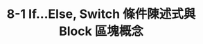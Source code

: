 ---
title: 8-1 If…Else, Switch 條件陳述式與 Block 區塊概念
youtubeId: Nx6Ok4gwiYg
duration: 1016
thumbnail: https://i.ytimg.com/vi/Nx6Ok4gwiYg/hqdefault.jpg?sqp=-oaymwEjCNACELwBSFryq4qpAxUIARUAAAAAGAElAADIQj0AgKJDeAE=&rs=AOn4CLCURxst-0bTigXyNl9O-0ZWa9XiNg
slug: 8-1-ifelse-switch-condition-statement-and-block-concept
uslug: 8-1-ifelse-switch-條件陳述式與-block-區塊概念
---